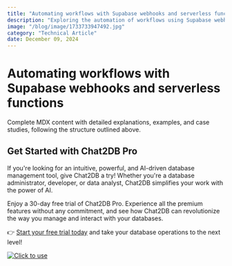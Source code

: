 ```yaml
---
title: "Automating workflows with Supabase webhooks and serverless functions"
description: "Exploring the automation of workflows using Supabase webhooks and serverless functions, and its impact on modern development practices."
image: "/blog/image/1733733947492.jpg"
category: "Technical Article"
date: December 09, 2024
---
```


# Automating workflows with Supabase webhooks and serverless functions

Complete MDX content with detailed explanations, examples, and case studies, following the structure outlined above.

## Get Started with Chat2DB Pro

If you're looking for an intuitive, powerful, and AI-driven database management tool, give Chat2DB a try! Whether you're a database administrator, developer, or data analyst, Chat2DB simplifies your work with the power of AI.

Enjoy a 30-day free trial of Chat2DB Pro. Experience all the premium features without any commitment, and see how Chat2DB can revolutionize the way you manage and interact with your databases.

👉 [Start your free trial today](https://chat2db.ai/pricing) and take your database operations to the next level!


[![Click to use](/image/blog/bg/chat2db.jpg)](https://chat2db.ai/)
